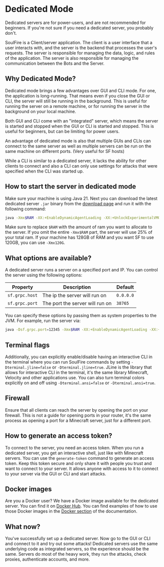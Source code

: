 
# Dedicated Mode

<Callout type="info" emoji="ℹ️">
    Dedicated servers are for power-users, and are not recommended for beginners.
    If you're not sure if you need a dedicated server, you probably don't.
</Callout>

SoulFire is a Client/server application. The client is a user interface that a user interacts with,
and the server is the backend that processes the user's requests.
The server is responsible for managing the data, logic, and rules of the application.
The server is also responsible for managing the communication between the Bots and the Server.

## Why Dedicated Mode?

Dedicated mode brings a few advantages over GUI and CLI mode. For one, the application is long-running.
That means even if you close the GUI or CLI, the server will still be running in the background.
This is useful for running the server on a remote machine, or for running the server in the background on your local machine.

Both GUI and CLI come with an "integrated" server,
which means the server is started and stopped when the GUI or CLI is started and stopped.
This is useful for beginners, but can be limiting for power users.

An advantage of dedicated mode is also that multiple GUIs and CLIs can connect to the same server
as well as multiple servers can be run on the same machine on different ports. (Very useful for SF hosts)

While a CLI is similar to a dedicated server, it lacks the ability for other clients to connect
and also a CLI can only use settings for attacks that were specified when the CLI was started up.

## How to start the server in dedicated mode

Make sure your machine is using Java 21.
Next you can download the latest dedicated server `.jar` binary from the [download page](/)
and run it with the following command:

```bash
java -Xmx$RAM -XX:+EnableDynamicAgentLoading -XX:+UnlockExperimentalVMOptions -XX:+UseZGC -XX:+ZGenerational -XX:+AlwaysActAsServerClassMachine -XX:+UseNUMA -XX:+UseFastUnorderedTimeStamps -XX:+UseVectorCmov -XX:+UseCriticalJavaThreadPriority -Dsf.flags.v1=true -jar SoulFireDedicated.jar
```

Make sure to replace `$RAM` with the amount of ram you want to allocate to the server.
If you omit the entire `-Xmx$RAM` part, the server will use 25% of your total ram.
If your machine has 128GB of RAM and you want SF to use 120GB, you can use `-Xmx120G`.

## What options are available?

A dedicated server runs a server on a specified port and IP.
You can control the server using the following options:

| Property       | Description                     | Default   |
|----------------|---------------------------------|-----------|
| `sf.grpc.host` | The ip the server will run on   | `0.0.0.0` |
| `sf.grpc.port` | The port the server will run on | `38765`   |

You can specify these options by passing them as system properties to the JVM.
For example, run the server via:

```bash
java -Dsf.grpc.port=12345 -Xmx$RAM -XX:+EnableDynamicAgentLoading -XX:+UnlockExperimentalVMOptions -XX:+UseZGC -XX:+ZGenerational -XX:+AlwaysActAsServerClassMachine -XX:+UseNUMA -XX:+UseFastUnorderedTimeStamps -XX:+UseVectorCmov -XX:+UseCriticalJavaThreadPriority -Dsf.flags.v1=true -jar SoulFireDedicated.jar
```

## Terminal flags

Additionally, you can explicitly enable/disable
having an interactive CLI in the terminal
where you can run SoulFire commands by setting `-Dterminal.jline=false` or `-Dterminal.jline=true`.
JLine is the library that allows for interactive CLI in the terminal,
it's the same library Minecraft, Velocity and other applications use.
You can also turn terminal colors explicitly on and off using `-Dterminal.ansi=false` or `-Dterminal.ansi=true`.

## Firewall

Ensure that all clients can reach the server by opening the port on your firewall.
This is not a guide for opening ports in your router, it's the same process as opening a port for a Minecraft server, just for a different port.

## How to generate an access token?

To connect to the server, you need an access token.
When you run a dedicated server, you get an interactive shell, just like with Minecraft servers.
You can use the `generate-token` command to generate an access token.
Keep this token secure and only share it with people you trust and want to connect to your server.
It allows anyone with access to it to connect to your server via the GUI or CLI and start attacks.

## Docker images

Are you a Docker user?
We have a Docker image available for the dedicated server.
You can find it on [Docker Hub](https://hub.docker.com/r/alexprogrammerde/soulfire).
You can find examples of how to use those Docker images in the [Docker section](/docs/guides/docker) of the documentation.

## What now?

You've successfully set up a dedicated server. Now go to the GUI or CLI and connect to it and try out some attacks!
Dedicated servers use the same underlying code as integrated servers, so the experience should be the same.
Servers do most of the heavy work, they run the attacks, check proxies, authenticate accounts, and more.
